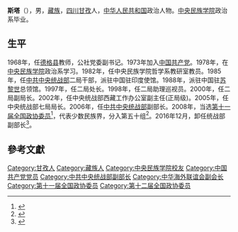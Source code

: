 '''斯塔'''（{{bd|1953年||}}），男，[[藏族|藏族]]，[[四川|四川]][[甘孜|甘孜]]人，[[中华人民共和国|中华人民共和国]]政治人物。[[中央民族学院|中央民族学院]]政治系毕业。

== 生平 ==
1968年，任[[德格县|德格县]]教师，公社党委副书记。1973年加入[[中国共产党|中国共产党]]。1978年，在[[中央民族学院|中央民族学院]]政治系学习。1982年，任中央民族学院哲学系教研室教员。1985年，任[[中共中央统战部|中共中央统战部]]二局干部，派驻中国驻印度使馆。1988年，派驻中国驻[[苏黎世|苏黎世]]总领馆。1997年，任二局处长。1998年，任二局助理巡视员。2000年，任二局副局长。2002年，任中央统战部西藏工作办公室副主任(正局级)。2005年，任中央统战部七局局长。2006年，任[[中共中央统战部|中共中央统战部]]副部长。2008年，当选[[第十一届全国政协委员|第十一届全国政协委员]]<ref>{{cite news|title=第十一届全国政协委员名单|url=http://www.indaa.com.cn/zt/2009qglh/zxzs/200903/t20090303_127573.html|accessdate=2013-04-09|newspaper=新华社北京1月25日电 中国人民政治协商会议第十一届全国委员会委员名单(共2237人，2008年1月25日政协第十届全国委员会常务委员会第二十次会议通过)|date=2008年1月25日|deadurl=yes|archiveurl=https://web.archive.org/web/20130928014403/http://www.indaa.com.cn/zt/2009qglh/zxzs/200903/t20090303_127573.html|archivedate=2013年9月28日|df=}}</ref>，代表少数民族界，分入第五十组<ref>{{cite news|title=全国政协信息-斯塔|url=http://www.cppcc.gov.cn/CMS/wylibary/showJcwyxtInfoWylibary.action?tabJcwyxt.guid=11W0017860&wytype=wjwy|accessdate=2013-04-11|newspaper=全国政协委员会|archive-date=2020-04-30|archive-url=https://web.archive.org/web/20200430122007/http://www.cppcc.gov.cn/CMS/wylibary/showJcwyxtInfoWylibary.action?tabJcwyxt.guid=11W0017860&wytype=wjwy|dead-url=no}}</ref>。2016年12月，卸任统战部副部长<ref>{{cite news|title=斯塔不再担任中央统战部副部长|url=http://district.ce.cn/newarea/sddy/201612/13/t20161213_18660914.shtml|accessdate=2016-12-13|newspaper=中国经济网|archive-date=2020-04-30|archive-url=https://web.archive.org/web/20200430122052/http://district.ce.cn/newarea/sddy/201612/13/t20161213_18660914.shtml|dead-url=no}}</ref>。

== 參考文獻 ==
{{reflist}}

{{Navboxes 
| title  = 斯塔在[[中华海外联谊会|中华海外联谊会]]的职务
| list1  =
{{中华海外联谊会第三届理事会}}
{{中华海外联谊会第四届理事会}}
}}

{{Authority control}}
{{DEFAULTSORT:Si}}
[[Category:甘孜人|Category:甘孜人]]
[[Category:藏族人|Category:藏族人]]
[[Category:中央民族学院校友|Category:中央民族学院校友]]
[[Category:中国共产党党员|Category:中国共产党党员]]
[[Category:中共中央统战部副部长|Category:中共中央统战部副部长]]
[[Category:中华海外联谊会副会长|Category:中华海外联谊会副会长]]
[[Category:第十一届全国政协委员|Category:第十一届全国政协委员]]
[[Category:第十二届全国政协委员|Category:第十二届全国政协委员]]